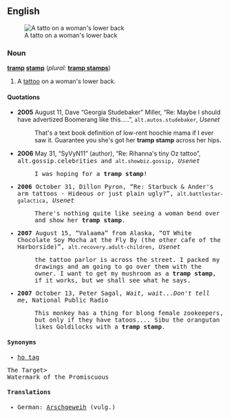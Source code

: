 ==English==
[[Image:Tattoo-back.jpg|thumb|A tatto on a woman's lower back]]
===Noun===
'''[[tramp]] [[stamp]]'''  (''plural:'' '''[[tramp stamps]]''')

# {{context|derogatory|slang}} A [[tattoo]] on a woman's lower back.

====Quotations====
* '''2005''' August 11, Dave “Georgia Studebaker” Miller, “Re: Maybe I should have advertized Boomerang like this.....”, <tt>alt.autos.studebaker</tt>, ''Usenet''
*: That's a text book definition of low-rent hoochie mama if I ever saw it. Guarantee you she's got her '''tramp stamp''' across her hips.
* '''2006''' May 31, “SyVyN11” (author), “Re: Rihanna's tiny Oz tattoo”, <tt>alt.gossip.celebrities<tt> and <tt>alt.showbiz.gossip</tt>, ''Usenet''
*: I was hoping for a '''tramp stamp'''!
* '''2006''' October 31, Dillon Pyron, “Re: Starbuck & Ander's arm tattoos - Hideous or just plain ugly?”, <tt>alt.battlestar-galactica</tt>, ''Usenet''
*: There's nothing quite like seeing a woman bend over and show her '''tramp stamp'''. 
* '''2007''' August 15, “Valaama” from Alaska, “OT White Chocolate Soy Mocha at the Fly By (the other cafe of the Harborside)”, <tt>alt.recovery.adult-children</tt>, ''Usenet''
*: the tattoo parlor is across the street. I packed my drawings and am going to go over them with the owner. I want to get my mushroom as a '''tramp stamp''', if it works, but we shall see what he says.
* '''2007''' October 13, Peter Sagal, ''Wait, wait...Don't tell me'', National Public Radio
*: This monkey has a thing for blong female zookeepers, but only if they have tatoos.''...'' Sibu the orangutan likes Goldilocks with a '''tramp stamp'''.

====Synonyms====
*[[ho tag]]
The Target><br />
Watermark of the Promiscuous

====Translations====
*German: [[Arschgeweih]] (vulg.)